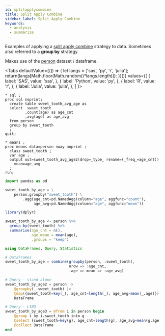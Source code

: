 ```yaml
---
id: splitapplycombine
title: Split Apply Combine
sidebar_label: Split Apply Combine
keywords:
  - analysis
  - summarize
---
```


Examples of applying a [split apply combine](https://vita.had.co.nz/papers/plyr.html) strategy to data.  Sometimes also referred to a **group by** strategy.

Makes use of the [person](gettingstarted/rowwiseinit) dataset / dataframe.



<Tabs
  defaultValue={(() => {
    let langs = ['sas', 'py', 'r', 'julia'];
    return(langs[Math.floor(Math.random()*langs.length)]);
  })()}
  values={[
    { label: 'SAS', value: 'sas', },
    { label: 'Python', value: 'py', },
    { label: 'R', value: 'r', },
    { label: 'Julia', value: 'julia', },
  ]
}>
<TabItem value="sas">

```sas
* sql ;
proc sql noprint;
  create table sweet_tooth_avg_age as
  select  sweet_tooth
         ,count(age) as age_cnt
         ,avg(age) as age_avg
  from person
  group by sweet_tooth
  ;
quit;

* means ;
proc means data=person nway noprint ;
  class sweet_tooth ;
  var age ;
  output out=sweet_tooth_avg_age2(drop=_type_ rename=(_freq_=age_cnt))
    mean=age_avg
  ;
run;
```

</TabItem>
<TabItem value="py">

```py
import pandas as pd

sweet_tooth_by_age = \
    person.groupby("sweet_tooth") \
        .agg(age_cnt=pd.NamedAgg(column="age", aggfunc="count"),
             age_avg=pd.NamedAgg(column="age", aggfunc="mean"))
```

</TabItem>
<TabItem value="r">

```r
library(dplyr)

sweet_tooth_by_age <- person %>%
  group_by(sweet_tooth) %>%
  summarise(age_cnt = n(),
            age_mean = mean(age),
            .groups = "keep")
```

</TabItem>
<TabItem value="julia">

```julia
using DataFrames, Query, Statistics

# DataFrames
sweet_tooth_by_age = combine(groupby(person, :sweet_tooth),
                             nrow => :age_cnt,
                             :age => mean => :age_avg)

# Query - stand alone
sweet_tooth_by_age2 = person |>
    @groupby(_.sweet_tooth) |>
    @map({sweet_tooth=key(_), age_cnt=length(_), age_avg=mean(_.age)}) |>
    DataFrame

# Query - LINQ
sweet_tooth_by_age3 = @from i in person begin
    @group i by i.sweet_tooth into g
    @select {sweet_tooth=key(g), age_cnt=length(g), age_avg=mean(g.age)}
    @collect DataFrame
end
```

</TabItem>
</Tabs>
